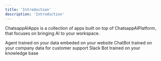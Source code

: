 ```yaml
---
title: 'Introduction'
description: 'Introduction'
---
```


ChatsappAIApps is a collection of apps built on top of ChatsappAIPlatform, that focuses on bringing AI to your workspace.

<CardGroup cols={2}>
  <Card
    title="Site Widget"
    icon="message-bot"
    href="https://www.chatsappai.com/#for-customer-support"
  >
    Agent trained on your data embeded on your website
  </Card>
  <Card title="Crisp Plugin" icon="message-bot" href="/apps/chat-site">
    ChatBot trained on your company data for customer support
  </Card>
  <Card
    title="Slack Bot"
    icon="message-bot"
    href="https://www.chatsappai.com/products/slack-bot"
  >
    Slack Bot trained on your knowledge base
  </Card>
</CardGroup>
